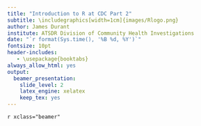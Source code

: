 ```yaml
---
title: "Introduction to R at CDC Part 2"
subtitle: \includegraphics[width=1cm]{images/Rlogo.png}
author: James Durant
institute: ATSDR Division of Community Health Investigations
date: "`r format(Sys.time(), '%B %d, %Y')`"
fontsize: 10pt
header-includes:
   - \usepackage{booktabs}
always_allow_html: yes
output: 
  beamer_presentation: 
    slide_level: 2
    latex_engine: xelatex
    keep_tex: yes
---
```

`r xclass="beamer"`